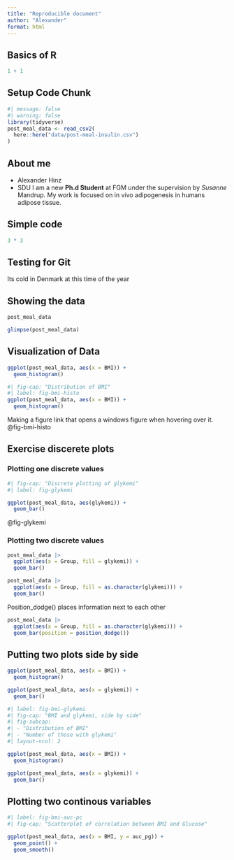 ```yaml
---
title: "Reproducible document"
author: "Alexander"
format: html
---
```


## Basics of R

```r
1 + 1
```
## Setup Code Chunk
```r
#| message: false
#| warning: false
library(tidyverse)
post_meal_data <- read_csv2(
  here::here("data/post-meal-insulin.csv")
)
```
## About me
- Alexander Hinz
- SDU
I am a new **Ph.d Student** at FGM under the supervision by *Susanne* Mandrup. My work is focused on in vivo adipogenesis in humans adipose tissue.

## Simple code
```r
3 * 3
```

## Testing for Git
Its cold in Denmark at this time of the year

## Showing the data
```r
post_meal_data
```

```r
glimpse(post_meal_data)
```
## Visualization of Data
```r
ggplot(post_meal_data, aes(x = BMI)) +
  geom_histogram()
```
```r
#| fig-cap: "Distribution of BMI"
#| label: fig-bmi-histo
ggplot(post_meal_data, aes(x = BMI)) +
  geom_histogram()
```

Making a figure link that opens a windows figure when hovering over it. 
@fig-bmi-histo

## Exercise discerete plots

### Plotting one discrete values
```r
#| fig-cap: "Discrete plotting of glykemi"
#| label: fig-glykemi

ggplot(post_meal_data, aes(glykemi)) +
  geom_bar()
```

@fig-glykemi

### Plotting two discrete values
```r
post_meal_data |>
  ggplot(aes(x = Group, fill = glykemi)) +
  geom_bar()
```

```r
post_meal_data |>
  ggplot(aes(x = Group, fill = as.character(glykemi))) +
  geom_bar()
```

Position_dodge() places information next to each other
```r
post_meal_data |>
  ggplot(aes(x = Group, fill = as.character(glykemi))) +
  geom_bar(position = position_dodge())
```
## Putting two plots side by side

```r
ggplot(post_meal_data, aes(x = BMI)) +
  geom_histogram()
```

```r
ggplot(post_meal_data, aes(x = glykemi)) +
  geom_bar()
```

```r
#| label: fig-bmi-glykemi
#| fig-cap: "BMI and glykemi, side by side"
#| fig-subcap:
#| - "Distribution of BMI"
#| - "Number of those with glykemi"
#| layout-ncol: 2

ggplot(post_meal_data, aes(x = BMI)) +
  geom_histogram()

ggplot(post_meal_data, aes(x = glykemi)) +
  geom_bar()
```

## Plotting two continous variables
```r
#| label: fig-bmi-auc-pc
#| fig-cap: "Scatterplot of correlation between BMI and Glucose"

ggplot(post_meal_data, aes(x = BMI, y = auc_pg)) +
  geom_point() +
  geom_smooth()
```
